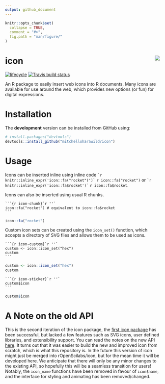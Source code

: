```yaml
---
output: github_document
---
```


<!-- README.md is generated from README.Rmd. Please edit that file -->

```r
knitr::opts_chunk$set(
  collapse = TRUE,
  comment = "#>",
  fig.path = "man/figure/"
)
```

# icon <img src="man/figure/logo.png" align="right" />

[![lifecycle](https://img.shields.io/badge/lifecycle-experimental-orange.svg)](https://www.tidyverse.org/lifecycle/#experimental)
[![Travis build status](https://travis-ci.org/mitchelloharawild/icon.svg?branch=master)](https://travis-ci.org/mitchelloharawild/icon)
<!-- [![CRAN_Status_Badge](http://www.r-pkg.org/badges/version/icon)](https://cran.r-project.org/package=icon) -->
<!-- [![Downloads](http://cranlogs.r-pkg.org/badges/icon?color=brightgreen)](https://cran.r-project.org/package=icon) -->

An R package to easily insert web icons into R documents. Many icons are available for use around the web, which provides new options (or fun) for digital expressions.


# Installation

The **development** version can be installed from GitHub using:

```r
# install.packages("devtools")
devtools::install_github("mitchelloharawild/icon")
```

# Usage

Icons can be inserted inline using inline code `` `r knitr::inline_expr('icon::fa("rocket")')` `` `r icon::fa("rocket")` or `` `r knitr::inline_expr('icon::fa$rocket')` `` `r icon::fa$rocket`. 

Icons can also be inserted using usual R chunks.

````
```{r icon-chunk}`r ''`
icon::fa("rocket") # equivalent to icon::fa$rocket
```
````
```r
icon::fa("rocket")
```

Custom icon sets can be created using the `icon_set()` function, which accepts a directory of SVG files and allows them to be used as icons.

````
```{r icon-custom}`r ''`
custom <- icon::icon_set("hex")
custom
```
````
```r
custom <- icon::icon_set("hex")
custom
```

````
```{r icon-sticker}`r ''`
custom$icon
```
````
```r
custom$icon
```


# A Note on the old API

This is the second iteration of the icon package, the [first icon package](https://github.com/ropenscilabs/icon) has been successful, but lacked a few features such as SVG icons, user defined libraries, and extensibility support. You can read the notes on the new API [here](https://github.com/ropenscilabs/icon/issues/19). It turns out that it was easier to build the new and improved icon from scratch, which is what this repository is. In the future this version of icon might just be merged into rOpenScilabs/icon, but for the mean time it will be developed here. We anticipate that there will only be any minor changes to the existing API, so hopefully this will be a seamless transition for users! Notably, the `icon_name` functions have been removed in favour of `icon$name`, and the interface for styling and animating has been removed/changed.


